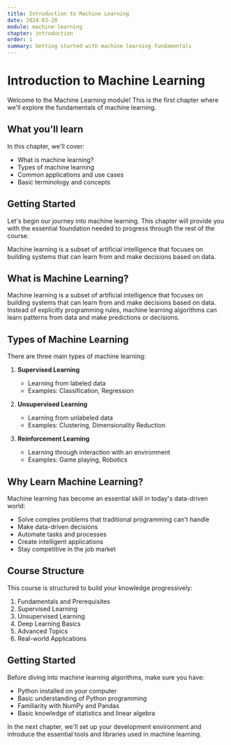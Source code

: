 ```yaml
---
title: Introduction to Machine Learning
date: 2024-03-20
module: machine-learning
chapter: introduction
order: 1
summary: Getting started with machine learning fundamentals
---
```


# Introduction to Machine Learning

Welcome to the Machine Learning module! This is the first chapter where we'll explore the fundamentals of machine learning.

## What you'll learn

In this chapter, we'll cover:

- What is machine learning?
- Types of machine learning
- Common applications and use cases
- Basic terminology and concepts

## Getting Started

Let's begin our journey into machine learning. This chapter will provide you with the essential foundation needed to progress through the rest of the course.

Machine learning is a subset of artificial intelligence that focuses on building systems that can learn from and make decisions based on data.

## What is Machine Learning?

Machine learning is a subset of artificial intelligence that focuses on building systems that can learn from and make decisions based on data. Instead of explicitly programming rules, machine learning algorithms can learn patterns from data and make predictions or decisions.

## Types of Machine Learning

There are three main types of machine learning:

1. **Supervised Learning**

   - Learning from labeled data
   - Examples: Classification, Regression

2. **Unsupervised Learning**

   - Learning from unlabeled data
   - Examples: Clustering, Dimensionality Reduction

3. **Reinforcement Learning**
   - Learning through interaction with an environment
   - Examples: Game playing, Robotics

## Why Learn Machine Learning?

Machine learning has become an essential skill in today's data-driven world:

- Solve complex problems that traditional programming can't handle
- Make data-driven decisions
- Automate tasks and processes
- Create intelligent applications
- Stay competitive in the job market

## Course Structure

This course is structured to build your knowledge progressively:

1. Fundamentals and Prerequisites
2. Supervised Learning
3. Unsupervised Learning
4. Deep Learning Basics
5. Advanced Topics
6. Real-world Applications

## Getting Started

Before diving into machine learning algorithms, make sure you have:

- Python installed on your computer
- Basic understanding of Python programming
- Familiarity with NumPy and Pandas
- Basic knowledge of statistics and linear algebra

In the next chapter, we'll set up your development environment and introduce the essential tools and libraries used in machine learning.
